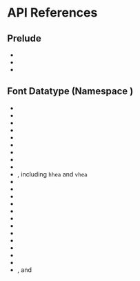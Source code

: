 
# API References

## Prelude

 * <R s={Data}/>
 * <R s={Thunk}/>
 * <R s={Caster}/>
 
## Font Datatype (Namespace <Decl s={Ot}/>)

* <R s={Ot.Sfnt}/>
* <R s={Ot.Font}/>
* <R s={Ot.Var}/>
* <R s={Ot.Glyph}/>
* <R s={Ot.Head}/>
* <R s={Ot.Fvar}/>
* <R s={Ot.Maxp}/>
* <R s={Ot.Post}/>
* <R s={Ot.Os2}/>
* <R s={Ot.MetricHead}/>, including `hhea` and `vhea`
* <R s={Ot.Avar}/>
* <R s={Ot.Gasp}/>
* <R s={Ot.Cff}/>
* <R s={Ot.Fpgm}/>
* <R s={Ot.Prep}/>
* <R s={Ot.Cvt}/>
* <R s={Ot.Cmap}/>
* <R s={Ot.Name}/>
* <R s={Ot.Stat}/>
* <R s={Ot.Meta}/>
* <R s={Ot.Gdef}/>
* <R s={Ot.Base}/>
* <R s={Ot.GsubGpos}/>, <R s={Ot.Gsub}/> and <R s={Ot.Gpos}/>
